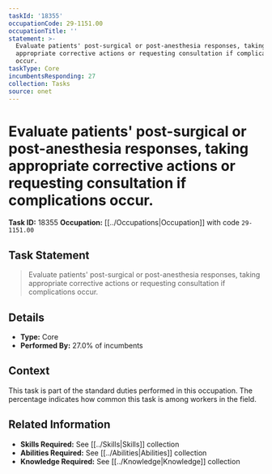 ```yaml
---
taskId: '18355'
occupationCode: 29-1151.00
occupationTitle: ''
statement: >-
  Evaluate patients' post-surgical or post-anesthesia responses, taking
  appropriate corrective actions or requesting consultation if complications
  occur.
taskType: Core
incumbentsResponding: 27
collection: Tasks
source: onet
---
```

# Evaluate patients' post-surgical or post-anesthesia responses, taking appropriate corrective actions or requesting consultation if complications occur.

**Task ID:** 18355
**Occupation:** [[../Occupations|Occupation]] with code `29-1151.00`

## Task Statement

> Evaluate patients' post-surgical or post-anesthesia responses, taking appropriate corrective actions or requesting consultation if complications occur.

## Details

- **Type:** Core
- **Performed By:** 27.0% of incumbents

## Context

This task is part of the standard duties performed in this occupation. The percentage indicates how common this task is among workers in the field.

## Related Information

- **Skills Required:** See [[../Skills|Skills]] collection
- **Abilities Required:** See [[../Abilities|Abilities]] collection
- **Knowledge Required:** See [[../Knowledge|Knowledge]] collection
